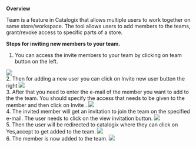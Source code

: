 **Overview**

Team is a feature in Catalogix that allows multiple users to work together on same store/workspace. The tool allows users to add members to the teams, grant/revoke  access to specific parts of a store.

**Steps for inviting new members to your team.**

1. You can access the invite members to your team by clicking on team button on the left.
<Frame caption="Teams section">
  <img src="https://assets.catalogix.ai/9891648019b8a0c2a6742282a221ae69" />
</Frame>
<br>
2. Then for adding a new user you can click on Invite new user button the right
<Frame caption="Invite new user">
  <img src="https://assets.catalogix.ai/45ab082d4159e152fa324d5bec4a5d8a" />
</Frame>
<br>
3. After that you need to enter the e-mail of the member you want to add to the the team. You should specify the access that needs to be given to the member and then click on Invite .
<Frame caption="User e-mail and access">
  <img src="https://assets.catalogix.ai/c9183d9643cd30b1f7b95b5c89acecc2" />
</Frame>
<br>
4. The invited member will get an invitation to join the team on the specified e-mail. The user needs to click on the view invitation button.
<Frame caption="E-mail invitation">
  <img src="https://assets.catalogix.ai/a3621195ee99e4a46cf1639410e21d65" />
</Frame>
<br>
5. Then the user will be redirected to catalogix where they can click on Yes,accept to get added to the team.
<Frame caption="Accept invite on catalogix">
  <img src="https://assets.catalogix.ai/7555b71bb6e0547d4b48e900c0ceadb1" />
</Frame>
<br>
6. The member is now added to the team.
<Frame caption="Member added to the team">
  <img src="https://assets.catalogix.ai/9368b6b5d5393a95c3d8153705b25ac0" />
</Frame>